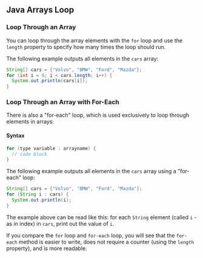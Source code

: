 ## Java Arrays Loop

### Loop Through an Array
You can loop through the array elements with the `for` loop and use the `length` property to specify how many times the loop should run.

The following example outputs all elements in the `cars` array:

```java
String[] cars = {"Volvo", "BMW", "Ford", "Mazda"};
for (int i = 0; i < cars.length; i++) {
  System.out.println(cars[i]);
}
```

### Loop Through an Array with For-Each
There is also a "for-each" loop, which is used exclusively to loop through elements in arrays:

#### Syntax
```java
for (type variable : arrayname) {
  // code block
}
```

The following example outputs all elements in the `cars` array using a "for-each" loop:

```java
String[] cars = {"Volvo", "BMW", "Ford", "Mazda"};
for (String i : cars) {
  System.out.println(i);
}
```

The example above can be read like this: for each `String` element (called `i` - as in index) in `cars`, print out the value of `i`.

If you compare the `for` loop and `for-each` loop, you will see that the `for-each` method is easier to write, does not require a counter (using the `length` property), and is more readable.
